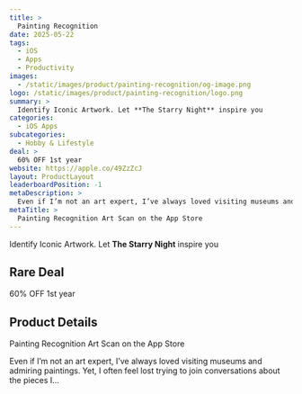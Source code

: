 ```yaml
---
title: >
  Painting Recognition
date: 2025-05-22
tags:
  - iOS
  - Apps
  - Productivity
images:
  - /static/images/product/painting-recognition/og-image.png
logo: /static/images/product/painting-recognition/logo.png
summary: >
  Identify Iconic Artwork. Let **The Starry Night** inspire you
categories:
  - iOS Apps
subcategories:
  - Hobby & Lifestyle
deal: >
  60% OFF 1st year
website: https://apple.co/49ZzZcJ
layout: ProductLayout
leaderboardPosition: -1
metaDescription: >
  Even if I’m not an art expert, I’ve always loved visiting museums and admiring paintings. Yet, I often feel lost trying to join conversations about the pieces I…
metaTitle: >
  ‎Painting Recognition Art Scan on the App Store
---
```

Identify Iconic Artwork. Let **The Starry Night** inspire you

## Rare Deal

60% OFF 1st year

## Product Details

‎Painting Recognition Art Scan on the App Store

Even if I’m not an art expert, I’ve always loved visiting museums and admiring paintings. Yet, I often feel lost trying to join conversations about the pieces I…
